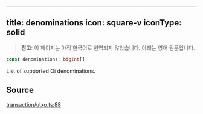 <!-- AUTO-GENERATED-CONTENT:START (ENGLISH-COPY) -->
---
title: denominations
icon: square-v
iconType: solid
---

> **참고**: 이 페이지는 아직 한국어로 번역되지 않았습니다. 아래는 영어 원문입니다.

```ts
const denominations: bigint[];
```

List of supported Qi denominations.

## Source

[transaction/utxo.ts:88](https://github.com/dominant-strategies/quais.js/blob/c1c12d43f9d34c6baad2b0542bd6d0acd6fefcbf/src/transaction/utxo.ts#L88)
